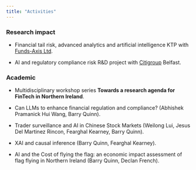 ```yaml
---
title: "Activities"
---
```


### Research impact

-   Financial tail risk, advanced analytics and artificial intelligence KTP with [Funds-Axis Ltd](https://funds-axis.com).

-   AI and regulatory compliance risk R&D project with [Citigroup](https://Citigroup.com) Belfast.

### Academic

-   Multidisciplinary workshop series **Towards a research agenda for FinTech in Northern Ireland**.

-   Can LLMs to enhance financial regulation and compliance? (Abhishek Pramanick Hui Wang, Barry Quinn).

-   Trader surveillance and AI in Chinese Stock Markets (Weilong Lui, Jesus Del Martinez Rincon, Fearghal Kearney, Barry Quinn).

-   XAI and causal inference (Barry Quinn, Fearghal Kearney).

-   AI and the Cost of flying the flag: an economic impact assessment of flag flying in Northern Ireland (Barry Quinn, Declan French).
